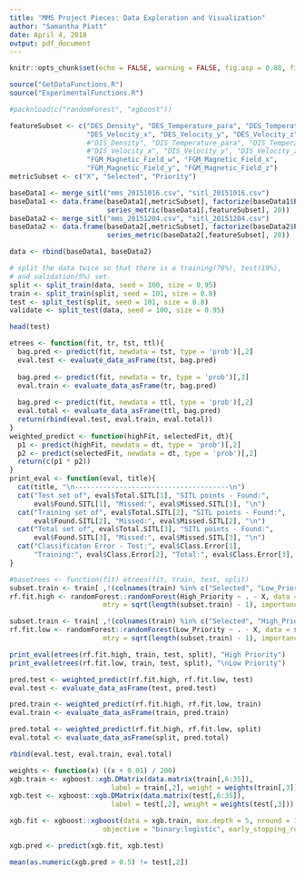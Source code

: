 ```yaml
---
title: "MMS Project Pieces: Data Exploration and Visualization"
author: "Samantha Piatt"
date: April 4, 2018
output: pdf_document
---
```

```r
knitr::opts_chunk$set(echo = FALSE, warning = FALSE, fig.asp = 0.88, fig.width = 4, error = FALSE)

source("GetDataFunctions.R")
source("ExperimentalFunctions.R")

#packnload(c("randomForest", "xgboost"))
```
```r
featureSubset <- c("DES_Density", "DES_Temperature_para", "DES_Temperature_perp", 
                   "DES_Velocity_x", "DES_Velocity_y", "DES_Velocity_z",
                   #"DIS_Density", "DIS_Temperature_para", "DIS_Temperature_perp", 
                   #"DIS_Velocity_x", "DIS_Velocity_y", "DIS_Velocity_z",
                   "FGM_Magnetic_Field_w", "FGM_Magnetic_Field_x", 
                   "FGM_Magnetic_Field_y", "FGM_Magnetic_Field_z")
metricSubset <- c("X", "Selected", "Priority")

baseData1 <- merge_sitl("mms_20151016.csv", "sitl_20151016.csv")
baseData1 <- data.frame(baseData1[,metricSubset], factorize(baseData1$Priority),
                        series_metric(baseData1[,featureSubset], 20))
baseData2 <- merge_sitl("mms_20151204.csv", "sitl_20151204.csv")
baseData2 <- data.frame(baseData2[,metricSubset], factorize(baseData2$Priority),
                        series_metric(baseData2[,featureSubset], 20))

data <- rbind(baseData1, baseData2)
```
```r
# split the data twice so that there is a training(76%), test(19%), 
# and validation(5%) set.
split <- split_train(data, seed = 100, size = 0.95)
train <- split_train(split, seed = 101, size = 0.8)
test <- split_test(split, seed = 101, size = 0.8)
validate <- split_test(data, seed = 100, size = 0.95)
```
```r
head(test)
```
```r
etrees <- function(fit, tr, tst, ttl){
  bag.pred <- predict(fit, newdata = tst, type = 'prob')[,2]
  eval.test <- evaluate_data_asFrame(tst, bag.pred)
  
  bag.pred <- predict(fit, newdata = tr, type = 'prob')[,2]
  eval.train <- evaluate_data_asFrame(tr, bag.pred)
  
  bag.pred <- predict(fit, newdata = ttl, type = 'prob')[,2]
  eval.total <- evaluate_data_asFrame(ttl, bag.pred)
  return(rbind(eval.test, eval.train, eval.total))
}
weighted_predict <- function(highFit, selectedFit, dt){
  p1 <- predict(highFit, newdata = dt, type = 'prob')[,2]
  p2 <- predict(selectedFit, newdata = dt, type = 'prob')[,2]
  return(c(p1 * p2))
}
print_eval <- function(eval, title){
  cat(title, "\n--------------------------------------\n")
  cat("Test set of", eval$Total.SITL[1], "SITL points - Found:", 
      eval$Found.SITL[1], "Missed:", eval$Missed.SITL[1], "\n")
  cat("Training set of", eval$Total.SITL[2], "SITL points - Found:", 
      eval$Found.SITL[2], "Missed:", eval$Missed.SITL[2], "\n")
  cat("Total set of", eval$Total.SITL[3], "SITL points - Found:",
      eval$Found.SITL[3], "Missed:", eval$Missed.SITL[3], "\n")
  cat("Classificaton Error - Test:", eval$Class.Error[1], 
      "Training:", eval$Class.Error[2], "Total:", eval$Class.Error[3], "\n")
}
```
```r
#basetrees <- function(fit) etrees(fit, train, test, split)
subset.train <- train[ ,!(colnames(train) %in% c("Selected", "Low_Priority", "Priority"))]
rf.fit.high <- randomForest::randomForest(High_Priority ~ . - X, data = subset.train, 
                       mtry = sqrt(length(subset.train) - 1), importance = TRUE)

subset.train <- train[ ,!(colnames(train) %in% c("Selected", "High_Priority", "Priority"))]
rf.fit.low <- randomForest::randomForest(Low_Priority ~ . - X, data = subset.train, 
                       mtry = sqrt(length(subset.train) - 1), importance = TRUE)
```
```r
print_eval(etrees(rf.fit.high, train, test, split), "High Priority")
print_eval(etrees(rf.fit.low, train, test, split), "\nLow Priority")
```
```r
pred.test <- weighted_predict(rf.fit.high, rf.fit.low, test)
eval.test <- evaluate_data_asFrame(test, pred.test)

pred.train <- weighted_predict(rf.fit.high, rf.fit.low, train)
eval.train <- evaluate_data_asFrame(train, pred.train)

pred.total <- weighted_predict(rf.fit.high, rf.fit.low, split)
eval.total <- evaluate_data_asFrame(split, pred.total)

rbind(eval.test, eval.train, eval.total)
```


```r
weights <- function(x) ((x + 0.01) / 200)
xgb.train <- xgboost::xgb.DMatrix(data.matrix(train[,6:35]), 
                         label = train[,2], weight = weights(train[,3]))
xgb.test <- xgboost::xgb.DMatrix(data.matrix(test[,6:35]), 
                         label = test[,2], weight = weights(test[,3]))

xgb.fit <- xgboost::xgboost(data = xgb.train, max.depth = 5, nround = 10, 
                       objective = "binary:logistic", early_stopping_rounds = 3)
```
```r
xgb.pred <- predict(xgb.fit, xgb.test)

mean(as.numeric(xgb.pred > 0.5) != test[,2])
```




